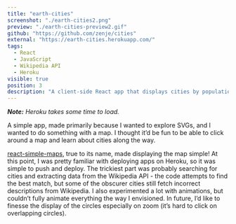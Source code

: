 ```yaml
---
title: "earth-cities"
screenshot: "./earth-cities2.png"
preview: "./earth-cities-preview2.gif"
github: "https://github.com/zenje/cities"
external: "https://earth-cities.herokuapp.com/"
tags:
  - React
  - JavaScript
  - Wikipedia API
  - Heroku
visible: true
position: 3
description: "A client-side React app that displays cities by population on a world map; users can click on cities to learn more (sourced from Wikipedia)."
---
```


_**Note:** Heroku takes some time to load._

A simple app, made primarily because I wanted to explore SVGs, and I wanted to do something with a map. I thought it’d be fun to be able to click around a map and learn about cities along the way.

[react-simple-maps](https://www.react-simple-maps.io/), true to its name, made displaying the map simple! At this point, I was pretty familiar with deploying apps on Heroku, so it was simple to push and deploy. The trickiest part was probably searching for cities and extracting data from the Wikipedia API - the code attempts to find the best match, but some of the obscurer cities still fetch incorrect descriptions from Wikipedia. I also experimented a lot with animations, but couldn’t fully animate everything the way I envisioned. In future, I’d like to finesse the display of the circles especially on zoom (it’s hard to click on overlapping circles).
